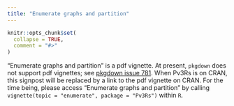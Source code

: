 ```yaml
---
title: "Enumerate graphs and partition"
---
```


```r
knitr::opts_chunk$set(
  collapse = TRUE,
  comment = "#>"
)
```

"Enumerate graphs and partition" is a pdf vignette. At present, `pkgdown` does 
not support pdf vignettes; see 
[pkgdown issue 781](https://github.com/r-lib/pkgdown/issues/781). 
When Pv3Rs is on CRAN, this signpost will be replaced by a link to the pdf
vignette on CRAN. For the time being, please access "Enumerate graphs and
partition" by calling `vignette(topic = "enumerate", package = "Pv3Rs")` within
`R`.


